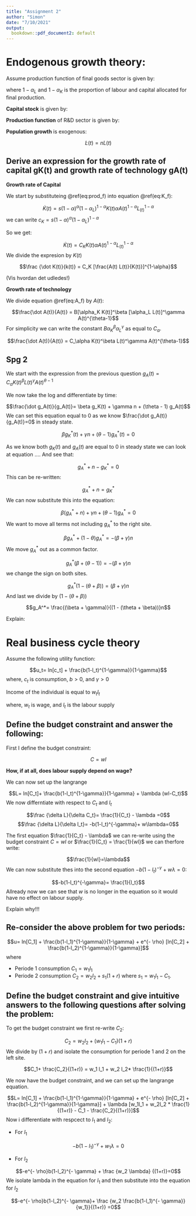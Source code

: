 ```yaml
---
title: "Assignment 2"
author: "Simon"
date: "7/10/2021"
output: 
  bookdown::pdf_document2: default
---
```


# Endogenous growth theory:

Assume production function of final goods sector is given by:

```{=tex}
\begin{equation}
Y(t) = [(1-\alpha_K) K(t)\alpha][A(t)(1-\alpha_L)L(t)]^{1-\alpha} (\#eq:prod_f)
\end{equation}
```

where $1- \alpha_L$ and $1- \alpha_K$ is the proportion of labour and capital allocated for final production.

**Capital stock** is given by:

```{=tex}
\begin{equation}
\dot K(t) = sY(t) (\#eq:K_f)
\end{equation}
```

**Production function** of R&D sector is given by:

```{=tex}
\begin{equation}
\dot A(t) = B[\alpha_K K(t)]^\beta [\alpha_L L(t)]^\gamma A(t)^\theta (\#eq:A_f)
\end{equation}
```



**Population growth** is exogenous:

$$\dot L(t) = nL(t)$$

## Derive an expression for the growth rate of capital gK(t) and growth rate of technology gA(t)

**Growth rate of Capital**

We start by substituteing \@ref(eq:prod_f) into equation \@ref(eq:K_f):

$$\dot K(t) = s(1-\alpha)^\alpha (1- \alpha _L )^{1-\alpha} K(t)\alpha A(t)^{1- \alpha} L_(t)^{1-\alpha}$$
we can write $c_K=  s(1-\alpha)^\alpha (1- \alpha _L )^{1-\alpha}$

So we get: 

$$\dot K(t) = C_K K(t)\alpha A(t)^{1- \alpha} L_(t)^{1-\alpha}$$
We divide the expresion by $K(t)$

$$\frac {\dot K(t)}{k(t)} = C_K [\frac{A(t) L(t)}{K(t)}]^{1-\alpha}$$

(Vis hvordan det udledes!)


**Growth rate of technology**

We divide equation \@ref(eq:A_f) by $A(t)$: 


$$\frac{\dot A(t)}{A(t)} = B[\alpha_K K(t)]^\beta [\alpha_L L(t)]^\gamma A(t)^{\theta-1}$$
For simplicity we can write the constant $B\alpha^\beta _K \alpha^\gamma _L$ as equal to $C_\alpha$.


$$\frac{\dot A(t)}{A(t)} = C_\alpha K(t)^\beta L(t)^\gamma A(t)^{\theta-1}$$

## Spg 2


We start with the expression from the previous question $g_A(t)= C_\alpha K(t)^\beta L(t)^\gamma A(t)^{\theta-1}$

We now take the log and differentiate by time: 

$$\frac{\dot g_A(t)}{g_A(t)}= \beta g_K(t) + \gamma n + (\theta - 1) g_A(t)$$
We can set this equation equal to 0 as we know $\frac{\dot g_A(t)}{g_A(t)}=0$ in steady state.

$$\beta g_K^*(t) + \gamma n + (\theta - 1) g_A^*(t)=0$$

As we know both $g_K(t)$ and $g_A(t)$ are equal to 0 in steady state we can look at equation .... And see that: 

$$g^*_A +n -g^*_K=0$$
This can be re-written: 


$$g^*_A +n =g^*_K$$
We can now substitute this into the equation: 

$$\beta (g^*_A +n)  + \gamma n + (\theta - 1) g^*_A=0$$
We want to move all terms not including $g_A^*$ to the right site.

$$\beta g^*_A+ (1-\theta)g^*_A= -(\beta + \gamma)n$$
We move $g_A^*$ out as a common factor.

$$g_A^*(\beta + (\theta - 1))= -(\beta + \gamma)n$$
we change the sign on both sites. 

$$g_A^*(1 - (\theta + \beta))= (\beta + \gamma)n$$
And last we divide by $(1 - (\theta + \beta))$

$$g_A^*= \frac{(\beta + \gamma)}{(1 - (\theta + \beta))}n$$


Explain:


# Real business cycle theory

Assume the following utility function:


$$u_t= ln[c_t] + \frac{b(1-l_t)^{1-\gamma}}{1-\gamma}$$
where, $c_t$ is consumption, $b > 0$, and $\gamma > 0$

Income of the individual is equal to $w_tl_t$

where, $w_t$ is wage, and $l_t$ is the labour supply

## Define the budget constraint and answer the following:

First I define the budget constraint:

$$C=wl$$

**How, if at all, does labour supply depend on wage?**

We can now set up the langrange 

$$L= ln[C_t]+ \frac{b(1-l_t)^{1-\gamma}}{1-\gamma} + \lambda (wl-C_t)$$
We now differntiate with respect to $C_t$ and $l_t$

$$\frac {\delta L}{\delta C_t}= \frac{1}{C_t} - \lambda =0$$
$$\frac {\delta L}{\delta l_t}= -b(1-l_t)^{-\gamma}+ w\lambda=0$$

The first equation $\frac{1}{C_t} - \lambda$ we can re-write using the budget constraint $C=wl$ or $\frac{1}{C_t} = \frac{1}{wl}$ we can therfore write:

$$\frac{1}{wl}=\lambda$$
We can now substitute thes into the second equation $-b(1-l_t)^{-\gamma}+ w\lambda=0$: 

$$-b(1-l_t)^{-\gamma}= \frac{1}{l_t}$$
Allready now we can see that $w$ is no longer in the equation so it would have no effect on labour supply. 



Explain why!!!



## Re-consider the above problem for two periods: 

$$u= ln[C_1] + \frac{b(1-l_1)^{1-\gamma}}{1-\gamma} + e^{- \rho} [ln[C_2] + \frac{b(1-l_2)^{1-\gamma}}{1-\gamma}]$$
where 

- Periode 1 consumption $C_1 = w_1l_1$
- Periode 2 consumption $C_2 = w_2l_2 + s_1(1+r)$ where $s_1= w_1l_1 - C_1$. 

## Define the budget constraint and give intuitive answers to the following questions after solving the problem:

To get the budget constraint we first re-write $C_2$: 

$$C_2 = w_2l_2 +  (w_1l_1 - C_1)(1+r)$$
We divide by $(1+r)$ and isolate the consumption for periode 1 and 2 on the left site. 

$$C_1+ \frac{C_2}{(1+r)} = w_1 l_1 + w_2 l_2* \frac{1}{(1+r)}$$

We now have the budget constraint, and we can set up the langrange equation. 

$$L= ln[C_1] + \frac{b(1-l_1)^{1-\gamma}}{1-\gamma} + e^{- \rho} [ln[C_2] + \frac{b(1-l_2)^{1-\gamma}}{1-\gamma}] + \lambda [w_1l_1 + w_2l_2 * \frac{1}{(1+r)} - C_1 - \frac{C_2}{(1+r)}]$$
Now i differentiate with respcect to $l_1$ and $l_2$:

- For $l_1$

$$-b(1-l_1)^{-\gamma} +w_1 \lambda= 0$$

- For $l_2$

$$-e^{- \rho}b(1-l_2)^{- \gamma} + \frac {w_2 \lambda} {(1+r)}=0$$
We isolate lambda in the equation for $l_1$ and then substitute into the equation for $l_2$


$$-e^{- \rho}b(1-l_2)^{- \gamma}+ \frac {w_2 \frac{b(1-l_1)^{- \gamma}}{w_1}}{(1+r)} =0$$






